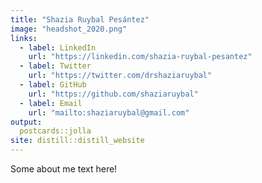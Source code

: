 ```yaml
---
title: "Shazia Ruybal Pesántez"
image: "headshot_2020.png"
links:
  - label: LinkedIn
    url: "https://linkedin.com/shazia-ruybal-pesantez"
  - label: Twitter
    url: "https://twitter.com/drshaziaruybal"
  - label: GitHub
    url: "https://github.com/shaziaruybal"
  - label: Email
    url: "mailto:shaziaruybal@gmail.com"
output:
  postcards::jolla
site: distill::distill_website
---
```


Some about me text here!
